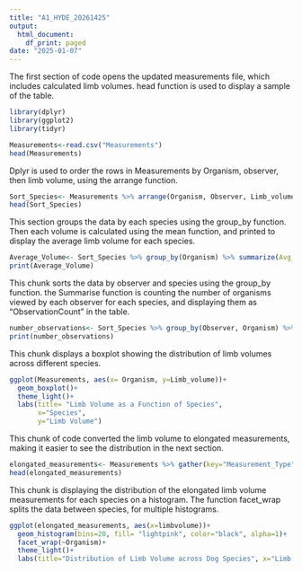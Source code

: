 ```yaml
---
title: "A1_HYDE_20261425"
output:
  html_document:
    df_print: paged
date: "2025-01-07"
---
```



The first section of code opens the updated measurements file, which includes calculated limb volumes. 
head function is used to display a sample of the table. 
```r
library(dplyr)
library(ggplot2)
library(tidyr)

Measurements<-read.csv("Measurements")
head(Measurements)
```


Dplyr is used to order the rows in Measurements by Organism, observer, then limb volume, using the arrange function. 
```r
Sort_Species<- Measurements %>% arrange(Organism, Observer, Limb_volume)
head(Sort_Species)
```


This section groups the data by each species using the group_by function. Then each volume is calculated using the mean function, and printed to display the average limb volume for each species. 
```r
Average_Volume<- Sort_Species %>% group_by(Organism) %>% summarize(Avg_Volume= mean(Limb_volume, na.rm=TRUE))
print(Average_Volume)
```
This chunk sorts the data by observer and species using the group_by function. the Summarise function is counting the number of organisms viewed by each observer for each species, and displaying them as "ObservationCount" in the table. 
```r
number_observations<- Sort_Species %>% group_by(Observer, Organism) %>% summarise(ObservationCount=n(), .groups="drop")
print(number_observations)
```


This chunk displays a boxplot showing the distribution of limb volumes across different species. 
```r
ggplot(Measurements, aes(x= Organism, y=Limb_volume))+
  geom_boxplot()+
  theme_light()+
  labs(title= "Limb Volume as a Function of Species", 
       x="Species",
       y="Limb Volume")
```

This chunk of code converted the limb volume to elongated measurements, making it easier to see the distribution in the next section. 
```r
elongated_measurements<- Measurements %>% gather(key="Measurement_Type", value="limbvolume", Limb_volume)
head(elongated_measurements)
```

This chunk is displaying the distribution of the elongated limb volume measurements for each species on a histogram. The function facet_wrap splits the data between species, for multiple histograms. 
```r
ggplot(elongated_measurements, aes(x=limbvolume))+
  geom_histogram(bins=20, fill= "lightpink", color="black", alpha=1)+
  facet_wrap(~Organism)+
  theme_light()+
  labs(title="Distribution of Limb Volume across Dog Species", x="Limb Volume", y="")
```


